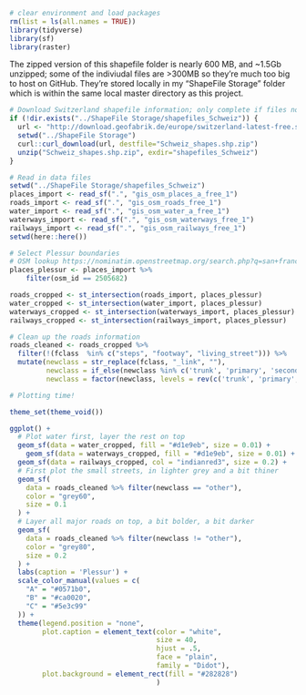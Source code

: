 
```r
# clear environment and load packages
rm(list = ls(all.names = TRUE))
library(tidyverse)
library(sf)
library(raster)
```

The zipped version of this shapefile folder is nearly 600 MB, and ~1.5Gb unzipped; some of the indiviudal files are >300MB so they're much too big to host on GitHub. They're stored locally in my "ShapeFile Storage" folder which is within the same local master directory as this project.
```r
# Download Switzerland shapefile information; only complete if files not already downloaded to the ShapeFile Storage folder
if (!dir.exists("../ShapeFile Storage/shapefiles_Schweiz")) {
  url <- "http://download.geofabrik.de/europe/switzerland-latest-free.shp.zip"
  setwd("../ShapeFile Storage")
  curl::curl_download(url, destfile="Schweiz_shapes.shp.zip")
  unzip("Schweiz_shapes.shp.zip", exdir="shapefiles_Schweiz")
}
```

```r
# Read in data files
setwd("../ShapeFile Storage/shapefiles_Schweiz")
places_import <- read_sf(".", "gis_osm_places_a_free_1")
roads_import <- read_sf(".", "gis_osm_roads_free_1")
water_import <- read_sf(".", "gis_osm_water_a_free_1")
waterways_import <- read_sf(".", "gis_osm_waterways_free_1")
railways_import <- read_sf(".", "gis_osm_railways_free_1")
setwd(here::here())
```

```r
# Select Plessur boundaries
# OSM lookup https://nominatim.openstreetmap.org/search.php?q=san+francisco&polygon_geojson=1&viewbox=
places_plessur <- places_import %>%
    filter(osm_id == 2505682)

roads_cropped <- st_intersection(roads_import, places_plessur)
water_cropped <- st_intersection(water_import, places_plessur)
waterways_cropped <- st_intersection(waterways_import, places_plessur)
railways_cropped <- st_intersection(railways_import, places_plessur)
```

```r
# Clean up the roads information
roads_cleaned <- roads_cropped %>% 
  filter(!(fclass  %in% c("steps", "footway", "living_street"))) %>%
  mutate(newclass = str_replace(fclass, "_link", ""),  
         newclass = if_else(newclass %in% c('trunk', 'primary', 'secondary', 'tertiary'), newclass, 'other'),
         newclass = factor(newclass, levels = rev(c('trunk', 'primary', 'secondary', 'tertiary', 'other')))) 
```


```r
# Plotting time!

theme_set(theme_void())

ggplot() +
  # Plot water first, layer the rest on top
  geom_sf(data = water_cropped, fill = "#d1e9eb", size = 0.01) +
    geom_sf(data = waterways_cropped, fill = "#d1e9eb", size = 0.01) +
  geom_sf(data = railways_cropped, col = "indianred3", size = 0.2) +
  # First plot the small streets, in lighter grey and a bit thiner
  geom_sf(
    data = roads_cleaned %>% filter(newclass == "other"),
    color = "grey60",
    size = 0.1
  ) +
  # Layer all major roads on top, a bit bolder, a bit darker
  geom_sf(
    data = roads_cleaned %>% filter(newclass != "other"),
    color = "grey80",
    size = 0.2
  ) +
  labs(caption = 'Plessur') +
  scale_color_manual(values = c(
    "A" = "#0571b0",
    "B" = "#ca0020",
    "C" = "#5e3c99"
  )) +
  theme(legend.position = "none",
        plot.caption = element_text(color = "white", 
                                    size = 40, 
                                    hjust = .5, 
                                    face = "plain", 
                                    family = "Didot"),
        plot.background = element_rect(fill = "#282828")
                                    )
```

